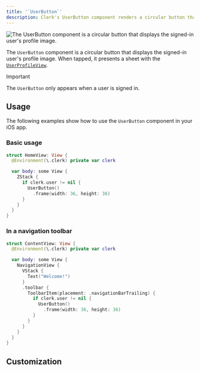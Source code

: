 ```yaml
---
title: '`UserButton`'
description: Clerk's UserButton component renders a circular button that displays the current user's profile image and opens the user profile when tapped.
---
```


![The UserButton component is a circular button that displays the signed-in user's profile image.](/docs/images/ui-components/ios-user-button.png)

The `UserButton` component is a circular button that displays the signed-in user's profile image. When tapped, it presents a sheet with the [`UserProfileView`](/docs/references/ios/user-profile-view).

> [!IMPORTANT]
> The `UserButton` only appears when a user is signed in.

## Usage

The following examples show how to use the `UserButton` component in your iOS app.

### Basic usage

```swift
struct HomeView: View {
  @Environment(\.clerk) private var clerk

  var body: some View {
    ZStack {
      if clerk.user != nil {
        UserButton()
          .frame(width: 36, height: 36)
      }
    }
  }
}
```

### In a navigation toolbar

```swift
struct ContentView: View {
  @Environment(\.clerk) private var clerk

  var body: some View {
    NavigationView {
      VStack {
        Text("Welcome!")
      }
      .toolbar {
        ToolbarItem(placement: .navigationBarTrailing) {
          if clerk.user != nil {
            UserButton()
              .frame(width: 36, height: 36)
          }
        }
      }
    }
  }
}
```

## Customization

<Include src="_partials/ios/customization" />
